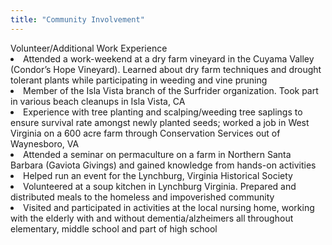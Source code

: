 ```yaml
---
title: "Community Involvement"
---
```


Volunteer/Additional Work Experience
 <li>Attended a work-weekend at a dry farm vineyard in the Cuyama Valley (Condor's Hope Vineyard). Learned about dry farm techniques and drought tolerant plants while participating in weeding and vine pruning</li>
 <li>Member of the Isla Vista branch of the Surfrider organization. Took part in various beach cleanups in Isla Vista, CA</li>
 <li>Experience with tree planting and scalping/weeding tree saplings to ensure survival rate amongst newly planted seeds;
worked a job in West Virginia on a 600 acre farm through Conservation Services out of Waynesboro, VA</li>
 <li>Attended a seminar on permaculture on a farm in Northern Santa Barbara (Gaviota Givings) and
gained knowledge from hands-on activities</li>
 <li>Helped run an event for the Lynchburg, Virginia Historical Society</li>
 <li>Volunteered at a soup kitchen in Lynchburg Virginia. Prepared and distributed meals to the homeless and impoverished community</li>
 <li>Visited and participated in activities at the local nursing home, working with the elderly with and without dementia/alzheimers all throughout elementary, middle school and part of high school</li>
      